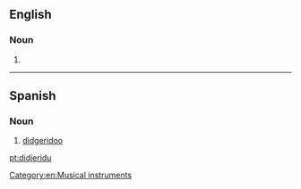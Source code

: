 ==English==
{{wikipedia}}

===Noun===
{{en-noun}}

# {{alt form|didgeridoo|lang=en}}

[[Category:en:Musical instruments]]

----

==Spanish==

===Noun===
{{es-noun|m|didjeridu}}

# {{context|musici|lang=es}} [[didgeridoo]]

[[pt:didjeridu]]
